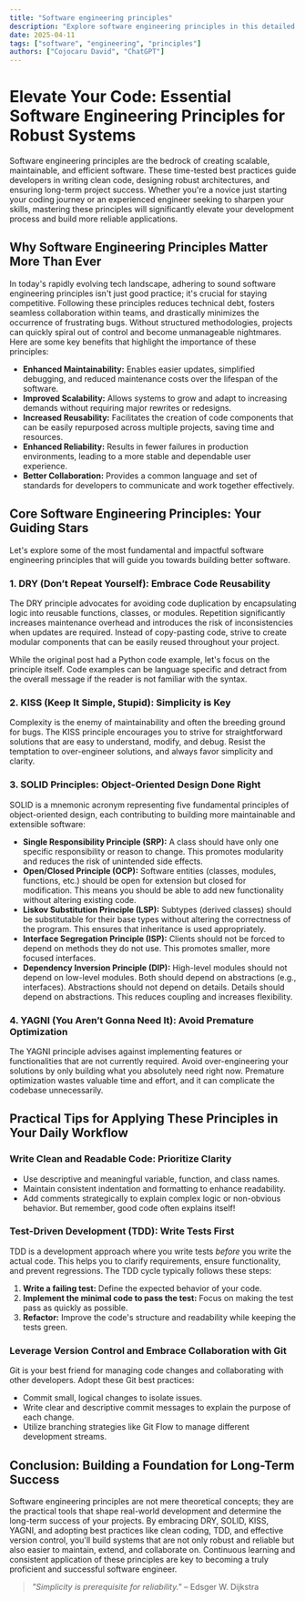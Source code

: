 ```yaml
---
title: "Software engineering principles"
description: "Explore software engineering principles in this detailed guide, offering insights, strategies, and practical tips to enhance your understanding and application of the topic."
date: 2025-04-11
tags: ["software", "engineering", "principles"]
authors: ["Cojocaru David", "ChatGPT"]
---
```


# Elevate Your Code: Essential Software Engineering Principles for Robust Systems

Software engineering principles are the bedrock of creating scalable, maintainable, and efficient software. These time-tested best practices guide developers in writing clean code, designing robust architectures, and ensuring long-term project success. Whether you're a novice just starting your coding journey or an experienced engineer seeking to sharpen your skills, mastering these principles will significantly elevate your development process and build more reliable applications.

## Why Software Engineering Principles Matter More Than Ever

In today's rapidly evolving tech landscape, adhering to sound software engineering principles isn't just good practice; it's crucial for staying competitive. Following these principles reduces technical debt, fosters seamless collaboration within teams, and drastically minimizes the occurrence of frustrating bugs. Without structured methodologies, projects can quickly spiral out of control and become unmanageable nightmares. Here are some key benefits that highlight the importance of these principles:

- **Enhanced Maintainability:** Enables easier updates, simplified debugging, and reduced maintenance costs over the lifespan of the software.
- **Improved Scalability:** Allows systems to grow and adapt to increasing demands without requiring major rewrites or redesigns.
- **Increased Reusability:** Facilitates the creation of code components that can be easily repurposed across multiple projects, saving time and resources.
- **Enhanced Reliability:** Results in fewer failures in production environments, leading to a more stable and dependable user experience.
- **Better Collaboration:** Provides a common language and set of standards for developers to communicate and work together effectively.

## Core Software Engineering Principles: Your Guiding Stars

Let's explore some of the most fundamental and impactful software engineering principles that will guide you towards building better software.

### 1. DRY (Don’t Repeat Yourself): Embrace Code Reusability

The DRY principle advocates for avoiding code duplication by encapsulating logic into reusable functions, classes, or modules. Repetition significantly increases maintenance overhead and introduces the risk of inconsistencies when updates are required. Instead of copy-pasting code, strive to create modular components that can be easily reused throughout your project.

While the original post had a Python code example, let's focus on the principle itself. Code examples can be language specific and detract from the overall message if the reader is not familiar with the syntax.

### 2. KISS (Keep It Simple, Stupid): Simplicity is Key

Complexity is the enemy of maintainability and often the breeding ground for bugs. The KISS principle encourages you to strive for straightforward solutions that are easy to understand, modify, and debug. Resist the temptation to over-engineer solutions, and always favor simplicity and clarity.

### 3. SOLID Principles: Object-Oriented Design Done Right

SOLID is a mnemonic acronym representing five fundamental principles of object-oriented design, each contributing to building more maintainable and extensible software:

- **Single Responsibility Principle (SRP):** A class should have only one specific responsibility or reason to change. This promotes modularity and reduces the risk of unintended side effects.
- **Open/Closed Principle (OCP):** Software entities (classes, modules, functions, etc.) should be open for extension but closed for modification. This means you should be able to add new functionality without altering existing code.
- **Liskov Substitution Principle (LSP):** Subtypes (derived classes) should be substitutable for their base types without altering the correctness of the program. This ensures that inheritance is used appropriately.
- **Interface Segregation Principle (ISP):** Clients should not be forced to depend on methods they do not use. This promotes smaller, more focused interfaces.
- **Dependency Inversion Principle (DIP):** High-level modules should not depend on low-level modules. Both should depend on abstractions (e.g., interfaces). Abstractions should not depend on details. Details should depend on abstractions. This reduces coupling and increases flexibility.

### 4. YAGNI (You Aren’t Gonna Need It): Avoid Premature Optimization

The YAGNI principle advises against implementing features or functionalities that are not currently required. Avoid over-engineering your solutions by only building what you absolutely need right now. Premature optimization wastes valuable time and effort, and it can complicate the codebase unnecessarily.

## Practical Tips for Applying These Principles in Your Daily Workflow

### Write Clean and Readable Code: Prioritize Clarity

- Use descriptive and meaningful variable, function, and class names.
- Maintain consistent indentation and formatting to enhance readability.
- Add comments strategically to explain complex logic or non-obvious behavior. But remember, good code often explains itself!

### Test-Driven Development (TDD): Write Tests First

TDD is a development approach where you write tests _before_ you write the actual code. This helps you to clarify requirements, ensure functionality, and prevent regressions. The TDD cycle typically follows these steps:

1. **Write a failing test:** Define the expected behavior of your code.
2. **Implement the minimal code to pass the test:** Focus on making the test pass as quickly as possible.
3. **Refactor:** Improve the code's structure and readability while keeping the tests green.

### Leverage Version Control and Embrace Collaboration with Git

Git is your best friend for managing code changes and collaborating with other developers. Adopt these Git best practices:

- Commit small, logical changes to isolate issues.
- Write clear and descriptive commit messages to explain the purpose of each change.
- Utilize branching strategies like Git Flow to manage different development streams.

## Conclusion: Building a Foundation for Long-Term Success

Software engineering principles are not mere theoretical concepts; they are the practical tools that shape real-world development and determine the long-term success of your projects. By embracing DRY, SOLID, KISS, YAGNI, and adopting best practices like clean coding, TDD, and effective version control, you'll build systems that are not only robust and reliable but also easier to maintain, extend, and collaborate on. Continuous learning and consistent application of these principles are key to becoming a truly proficient and successful software engineer.

> _"Simplicity is prerequisite for reliability."_ – Edsger W. Dijkstra
